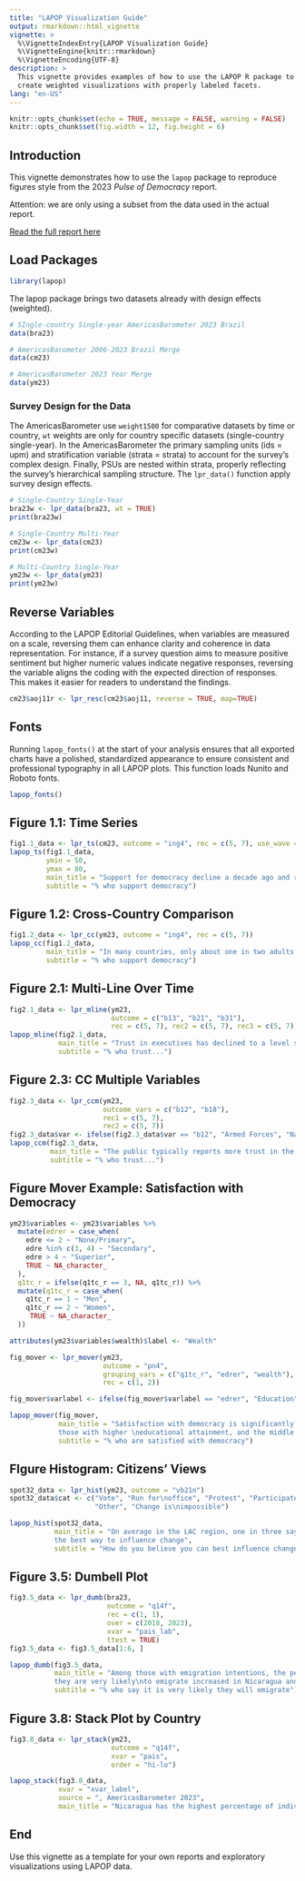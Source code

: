 ```yaml
---
title: "LAPOP Visualization Guide"
output: rmarkdown::html_vignette
vignette: >
  %\VignetteIndexEntry{LAPOP Visualization Guide}
  %\VignetteEngine{knitr::rmarkdown}
  %\VignetteEncoding{UTF-8}
description: >
  This vignette provides examples of how to use the LAPOP R package to
  create weighted visualizations with properly labeled facets.  
lang: "en-US" 
---
```


```r

knitr::opts_chunk$set(echo = TRUE, message = FALSE, warning = FALSE)
knitr::opts_chunk$set(fig.width = 12, fig.height = 6)

```

## Introduction

This vignette demonstrates how to use the `lapop` package to reproduce figures style from the 2023 *Pulse of Democracy* report. 

Attention: we are only using a subset from the data used in the actual report.

[Read the full report here](https://www.vanderbilt.edu/lapop/ab2023/AB2023-Pulse-of-Democracy-final-20240604.pdf)

## Load Packages

```r
library(lapop)
```

The lapop package brings two datasets already with design effects (weighted).

```r
# SIngle-country Single-year AmericasBarometer 2023 Brazil
data(bra23)

# AmericasBarometer 2006-2023 Brazil Merge
data(cm23)

# AmericasBarometer 2023 Year Merge
data(ym23)
```
### Survey Design for the Data

The AmericasBarometer use `weight1500` for comparative datasets by time or country, `wt` weights are only for country specific datasets (single-country single-year). In the AmericasBarometer the primary sampling units (ids = upm) and stratification variable (strata = strata) to account for the survey’s complex design. Finally, PSUs are nested within strata, properly reflecting the survey’s hierarchical sampling structure. The `lpr_data()` function apply survey design effects. 

```r
# Single-Country Single-Year
bra23w <- lpr_data(bra23, wt = TRUE)
print(bra23w)

# Single-Country Multi-Year
cm23w <- lpr_data(cm23)
print(cm23w)

# Multi-Country Single-Year
ym23w <- lpr_data(ym23)
print(ym23w)
```

## Reverse Variables
According to the LAPOP Editorial Guidelines, when variables are measured on a scale, reversing them can enhance clarity and coherence in data representation. For instance, if a survey question aims to measure positive sentiment but higher numeric values indicate negative responses, reversing the variable aligns the coding with the expected direction of responses. This makes it easier for readers to understand the findings.

```r
cm23$aoj11r <- lpr_resc(cm23$aoj11, reverse = TRUE, map=TRUE)
```

## Fonts
Running `lapop_fonts()` at the start of your analysis ensures that all exported charts have a polished, standardized appearance to ensure consistent and professional typography in all LAPOP plots. This function loads Nunito and Roboto fonts.

```r
lapop_fonts()
```

## Figure 1.1: Time Series

```r
fig1.1_data <- lpr_ts(cm23, outcome = "ing4", rec = c(5, 7), use_wave = TRUE)
lapop_ts(fig1.1_data,
         ymin = 50,
         ymax = 80,
         main_title = "Support for democracy decline a decade ago and remains comparatively low in Brazil",
         subtitle = "% who support democracy")
```

## Figure 1.2: Cross-Country Comparison

```r
fig1.2_data <- lpr_cc(ym23, outcome = "ing4", rec = c(5, 7))
lapop_cc(fig1.2_data,
         main_title = "In many countries, only about one in two adults support democracy",
         subtitle = "% who support democracy")
```

## Figure 2.1: Multi-Line Over Time

```r
fig2.1_data <- lpr_mline(ym23,
                         outcome = c("b13", "b21", "b31"),
                         rec = c(5, 7), rec2 = c(5, 7), rec3 = c(5, 7))
lapop_mline(fig2.1_data,
            main_title = "Trust in executives has declined to a level similar to other political institutions",
            subtitle = "% who trust...")
```

## Figure 2.3: CC Multiple Variables

```r
fig2.3_data <- lpr_ccm(ym23,
                       outcome_vars = c("b12", "b18"),
                       rec1 = c(5, 7),
                       rec2 = c(5, 7))
fig2.3_data$var <- ifelse(fig2.3_data$var == "b12", "Armed Forces", "National Police")
lapop_ccm(fig2.3_data,
          main_title = "The public typically reports more trust in the armed forces than the police, \nbut levels vary",
          subtitle = "% who trust...")
```

## Figure Mover Example: Satisfaction with Democracy

```r
ym23$variables <- ym23$variables %>%
  mutate(edrer = case_when(
    edre <= 2 ~ "None/Primary",
    edre %in% c(3, 4) ~ "Secondary",
    edre > 4 ~ "Superior",
    TRUE ~ NA_character_
  ),
  q1tc_r = ifelse(q1tc_r == 3, NA, q1tc_r)) %>%
  mutate(q1tc_r = case_when(
    q1tc_r == 1 ~ "Men",
    q1tc_r == 2 ~ "Women",
     TRUE ~ NA_character_
  ))

attributes(ym23$variables$wealth)$label <- "Wealth"

fig_mover <- lpr_mover(ym23,
                       outcome = "pn4",
                       grouping_vars = c("q1tc_r", "edrer", "wealth"),
                       rec = c(1, 2))

fig_mover$varlabel <- ifelse(fig_mover$varlabel == "edrer", "Education", fig_mover$varlabel)

lapop_mover(fig_mover,
            main_title = "Satisfaction with democracy is significantly lower among women,
            those with higher \neducational attainment, and the middle class",
            subtitle = "% who are satisfied with democracy")
```

## FIgure Histogram: Citizens’ Views

```r
spot32_data <- lpr_hist(ym23, outcome = "vb21n")
spot32_data$cat <- c("Vote", "Run for\noffice", "Protest", "Participate\nin local orgs.",
                     "Other", "Change is\nimpossible")

lapop_hist(spot32_data,
           main_title = "On average in the LAC region, one in three say voting is 
           the best way to influence change",
           subtitle = "How do you believe you can best influence change?")
```

## Figure 3.5: Dumbell Plot

```r
fig3.5_data <- lpr_dumb(bra23,
                        outcome = "q14f",
                        rec = c(1, 1),
                        over = c(2018, 2023),
                        xvar = "pais_lab",
                        ttest = TRUE)
fig3.5_data <- fig3.5_data[1:6, ]

lapop_dumb(fig3.5_data,
           main_title = "Among those with emigration intentions, the percentage who say 
           they are very likely\nto emigrate increased in Nicaragua and Guatemala",
           subtitle = "% who say it is very likely they will emigrate")
```

## Figure 3.8: Stack Plot by Country

```r
fig3.8_data <- lpr_stack(ym23,
                         outcome = "q14f",
                         xvar = "pais",
                         order = "hi-lo")

lapop_stack(fig3.8_data,
            xvar = "xvar_label",
            source = ", AmericasBarometer 2023",
            main_title = "Nicaragua has the highest percentage of individuals with migration intentions, \nwhile Haiti has the lowest")
```

## End

Use this vignette as a template for your own reports and exploratory visualizations using LAPOP data.
